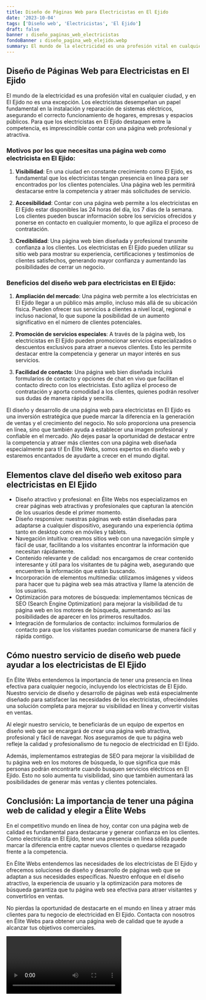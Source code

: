 ```yaml
---
title: Diseño de Páginas Web para Electricistas en El Ejido
date: '2023-10-04'
tags: ['Diseño web', 'Electricistas', 'El Ejido']
draft: false
banner : diseño_paginas_web_electricistas
fondoBanner : diseño_pagina_web_elejido.webp
summary: El mundo de la electricidad es una profesión vital en cualquier ciudad, y en El Ejido no es una excepción. Los electricistas desempeñan un papel fundamental en la instalación y reparación de sistemas eléctricos, asegurando el correcto funcionamiento de hogares, empresas y espacios públicos. Para que los electricistas en El Ejido destaquen entre la competencia, es imprescindible contar con una página web profesional y atractiva.
---
```


## Diseño de Páginas Web para Electricistas en El Ejido

El mundo de la electricidad es una profesión vital en cualquier ciudad, y en El Ejido no es una excepción. Los electricistas desempeñan un papel fundamental en la instalación y reparación de sistemas eléctricos, asegurando el correcto funcionamiento de hogares, empresas y espacios públicos. Para que los electricistas en El Ejido destaquen entre la competencia, es imprescindible contar con una página web profesional y atractiva.

### Motivos por los que necesitas una página web como electricista en El Ejido:

1. **Visibilidad**: En una ciudad en constante crecimiento como El Ejido, es fundamental que los electricistas tengan presencia en línea para ser encontrados por los clientes potenciales. Una página web les permitirá destacarse entre la competencia y atraer más solicitudes de servicio.

2. **Accesibilidad**: Contar con una página web permite a los electricistas en El Ejido estar disponibles las 24 horas del día, los 7 días de la semana. Los clientes pueden buscar información sobre los servicios ofrecidos y ponerse en contacto en cualquier momento, lo que agiliza el proceso de contratación.

3. **Credibilidad**: Una página web bien diseñada y profesional transmite confianza a los clientes. Los electricistas en El Ejido pueden utilizar su sitio web para mostrar su experiencia, certificaciones y testimonios de clientes satisfechos, generando mayor confianza y aumentando las posibilidades de cerrar un negocio.

### Beneficios del diseño web para electricistas en El Ejido:

1. **Ampliación del mercado**: Una página web permite a los electricistas en El Ejido llegar a un público más amplio, incluso más allá de su ubicación física. Pueden ofrecer sus servicios a clientes a nivel local, regional e incluso nacional, lo que supone la posibilidad de un aumento significativo en el número de clientes potenciales.

2. **Promoción de servicios especiales**: A través de la página web, los electricistas en El Ejido pueden promocionar servicios especializados o descuentos exclusivos para atraer a nuevos clientes. Esto les permite destacar entre la competencia y generar un mayor interés en sus servicios.

3. **Facilidad de contacto**: Una página web bien diseñada incluirá formularios de contacto y opciones de chat en vivo que facilitan el contacto directo con los electricistas. Esto agiliza el proceso de contratación y aporta comodidad a los clientes, quienes podrán resolver sus dudas de manera rápida y sencilla.

El diseño y desarrollo de una página web para electricistas en El Ejido es una inversión estratégica que puede marcar la diferencia en la generación de ventas y el crecimiento del negocio. No solo proporciona una presencia en línea, sino que también ayuda a establecer una imagen profesional y confiable en el mercado. ¡No dejes pasar la oportunidad de destacar entre la competencia y atraer más clientes con una página web diseñada especialmente para ti! En Élite Webs, somos expertos en diseño web y estaremos encantados de ayudarte a crecer en el mundo digital.

<GifSeo />

<Cta />

## Elementos clave del diseño web exitoso para electricistas en El Ejido

- Diseño atractivo y profesional: en Élite Webs nos especializamos en crear páginas web atractivas y profesionales que capturan la atención de los usuarios desde el primer momento.
- Diseño responsive: nuestras páginas web están diseñadas para adaptarse a cualquier dispositivo, asegurando una experiencia óptima tanto en desktop como en móviles y tablets.
- Navegación intuitiva: creamos sitios web con una navegación simple y fácil de usar, facilitando a los visitantes encontrar la información que necesitan rápidamente.
- Contenido relevante y de calidad: nos encargamos de crear contenido interesante y útil para los visitantes de tu página web, asegurando que encuentren la información que están buscando.
- Incorporación de elementos multimedia: utilizamos imágenes y videos para hacer que tu página web sea más atractiva y llame la atención de los usuarios.
- Optimización para motores de búsqueda: implementamos técnicas de SEO (Search Engine Optimization) para mejorar la visibilidad de tu página web en los motores de búsqueda, aumentando así las posibilidades de aparecer en los primeros resultados.
- Integración de formularios de contacto: incluimos formularios de contacto para que los visitantes puedan comunicarse de manera fácil y rápida contigo.

## Cómo nuestro servicio de diseño web puede ayudar a los electricistas de El Ejido

En Élite Webs entendemos la importancia de tener una presencia en línea efectiva para cualquier negocio, incluyendo los electricistas de El Ejido. Nuestro servicio de diseño y desarrollo de páginas web está especialmente diseñado para satisfacer las necesidades de los electricistas, ofreciéndoles una solución completa para mejorar su visibilidad en línea y convertir visitas en ventas.

Al elegir nuestro servicio, te beneficiarás de un equipo de expertos en diseño web que se encargará de crear una página web atractiva, profesional y fácil de navegar. Nos aseguramos de que tu página web refleje la calidad y profesionalismo de tu negocio de electricidad en El Ejido.

Además, implementamos estrategias de SEO para mejorar la visibilidad de tu página web en los motores de búsqueda, lo que significa que más personas podrán encontrarte cuando busquen servicios eléctricos en El Ejido. Esto no solo aumenta tu visibilidad, sino que también aumentará las posibilidades de generar más ventas y clientes potenciales.

## Conclusión: La importancia de tener una página web de calidad y elegir a Élite Webs

En el competitivo mundo en línea de hoy, contar con una página web de calidad es fundamental para destacarse y generar confianza en los clientes. Como electricista en El Ejido, tener una presencia en línea sólida puede marcar la diferencia entre captar nuevos clientes o quedarse rezagado frente a la competencia.

En Élite Webs entendemos las necesidades de los electricistas de El Ejido y ofrecemos soluciones de diseño y desarrollo de páginas web que se adaptan a sus necesidades específicas. Nuestro enfoque en el diseño atractivo, la experiencia de usuario y la optimización para motores de búsqueda garantiza que tu página web sea efectiva para atraer visitantes y convertirlos en ventas.

No pierdas la oportunidad de destacarte en el mundo en línea y atraer más clientes para tu negocio de electricidad en El Ejido. Contacta con nosotros en Élite Webs para obtener una página web de calidad que te ayude a alcanzar tus objetivos comerciales.

<Video />

<CtaBot job='Electricistas' city='El Ejido'/>

<Gmaps query='El Ejido+españa+maps' />